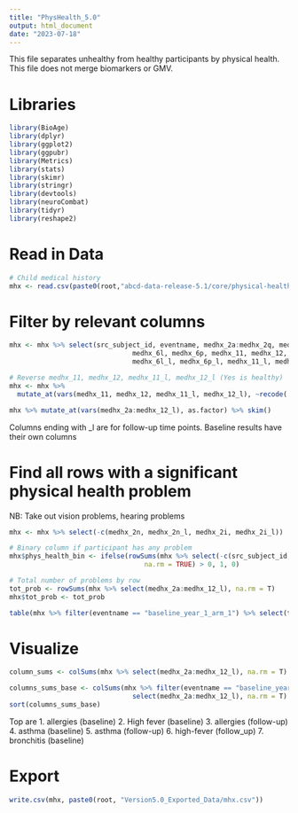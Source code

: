 ```yaml
---
title: "PhysHealth_5.0"
output: html_document
date: "2023-07-18"
---
```


This file separates unhealthy from healthy participants by physical health. This file does not merge biomarkers or GMV.


# Libraries
```r
library(BioAge)
library(dplyr)
library(ggplot2)
library(ggpubr)
library(Metrics)
library(stats)
library(skimr)
library(stringr)
library(devtools)
library(neuroCombat)
library(tidyr)
library(reshape2)
```


# Read in Data
```r
# Child medical history
mhx <- read.csv(paste0(root,"abcd-data-release-5.1/core/physical-health/ph_p_mhx.csv"))

```


# Filter by relevant columns
```r
mhx <- mhx %>% select(src_subject_id, eventname, medhx_2a:medhx_2q, medhx_6h, 
                               medhx_6l, medhx_6p, medhx_11, medhx_12, medhx_2a_l:medhx_2q_l, medhx_6h_l, 
                               medhx_6l_l, medhx_6p_l, medhx_11_l, medhx_12_l)

# Reverse medhx_11, medhx_12, medhx_11_l, medhx_12_l (Yes is healthy)
mhx <- mhx %>%
  mutate_at(vars(medhx_11, medhx_12, medhx_11_l, medhx_12_l), ~recode(., `0` = 1, `1` = 0))

mhx %>% mutate_at(vars(medhx_2a:medhx_12_l), as.factor) %>% skim()
```

Columns ending with _l are for follow-up time points. Baseline results have their own columns


# Find all rows with a significant physical health problem
NB: Take out vision problems, hearing problems
```r
mhx <- mhx %>% select(-c(medhx_2n, medhx_2n_l, medhx_2i, medhx_2i_l))

# Binary column if participant has any problem
mhx$phys_health_bin <- ifelse(rowSums(mhx %>% select(-c(src_subject_id, eventname)) >= 1, 
                                  na.rm = TRUE) > 0, 1, 0)

# Total number of problems by row
tot_prob <- rowSums(mhx %>% select(medhx_2a:medhx_12_l), na.rm = T)
mhx$tot_prob <- tot_prob

table(mhx %>% filter(eventname == "baseline_year_1_arm_1") %>% select(tot_prob))
```


# Visualize
```r
column_sums <- colSums(mhx %>% select(medhx_2a:medhx_12_l), na.rm = T)

columns_sums_base <- colSums(mhx %>% filter(eventname == "baseline_year_1_arm_1") %>% 
                               select(medhx_2a:medhx_12_l), na.rm = T)
sort(columns_sums_base)
```
Top are
1. allergies (baseline)
2. High fever (baseline)
3. allergies (follow-up)
4. asthma (baseline)
5. asthma (follow-up)
6. high-fever (follow_up)
7. bronchitis (baseline)

# Export
```r
write.csv(mhx, paste0(root, "Version5.0_Exported_Data/mhx.csv"))
```



